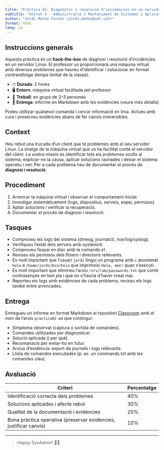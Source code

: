 ```yaml
---
title: "Pràctica 02: Diagnòstic i resolució d'incidències en un servidor"
subtitle: "Unitat 3 · Administració i Manteniment de Sistemes i Aplicacions (AMSA)"
author: "Jordi Mateo Fornés <jordi.mateo@udl.cat>"
format: html
lang: ca
---
```


## Instruccions generals

Aquesta pràctica és un **hack-the-box** de diagnosi i resolució d’incidències en un servidor Linux. El professor us proporcionarà una màquina virtual amb diversos problemes que haureu d’identificar i solucionar en format contrarellotge (temps limitat de la classe).

- ⏱ **Durada**: 2 hores
- 🖥️ **Entorn**: màquina virtual facilitada pel professor
- 👥 **Treball**: en grups de 2–3 persones
- 📄 **Entrega**: informe en Markdown amb les evidències (veure més detalls)


Podeu utilitzar qualsevol comanda i cercar informació en línia. Actueu amb cura i preserveu evidències abans de fer canvis irreversibles.

## Context

Heu rebut una trucada d’un client que té problemes amb el seu servidor Linux. La imatge de la màquina virtual que us ha facilitat conté el servidor del client. La vostra missió és identificar tots els problemes ocults al sistema, explicar-ne la causa, aplicar solucions raonades i deixar el sistema operatiu i net. Per a cada problema heu de documentar el procés de **diagnosi i resolució**.

## Procediment

1. Arrencar la màquina virtual i observar el comportament inicial.
2. Investigar sistemàticament (logs, dispositius, serveis, espai, permisos).
3. Apliar solucions i verificar la recuperació.
4. Documentar el procés de diagnosi i resolució.

## Tasques
- Comproveu els logs del sistema (dmesg, journalctl, /var/log/syslog).
- Verifiqueu l'estat dels serveis amb systemctl.
- Comproveu l'espai en disc amb la comanda `df`.
- Reviseu els permisos dels fitxers i directoris rellevants.
- Es molt important que l'usuari `jordi` tingui un programa amb `c` anomenat `hola` a `/home/jordi/bin/hola` que imprimeixi `Hola, món!` quan s'executi.
- Es molt important que elimineu l'arxiu `/srv/lab/passwords.txt` que conté contrasenyes en text pla i que no s'hauria d'haver creat mai.
- Reporteu els logs amb evidències de cada problema, reviseu els logs també entre arrencades.

## Entrega

Entregueu un informe en format Markdown al repositori [Classroom](https://classroom.github.com/a/XXXX) amb el nom de l'arxiu `practica02.md` que contingui:

- Símptoma observat (captura o sortida de comandes).
- Comandes utilitzades per diagnosticar.
- Solució aplicada (i per què).
- Recomanació per evitar-ho en futur.
- Arxius d’evidència: export de journals i logs rellevants.
- Llista de comandes executades (p. ex. un commands.txt amb les comandes clau).

## Avaluació

|Criteri|Percentatge|
|---|---|
|Identificació correcta dels problemes|40%|
|Solucions aplicades i afecte rebut|30%|
|Qualitat de la documentació i evidències|20%|
|Bona pràctica operativa (preservar evidències, justificar canvis)|10%|

---

> Happy SysAdmin! 🕵️‍♂️